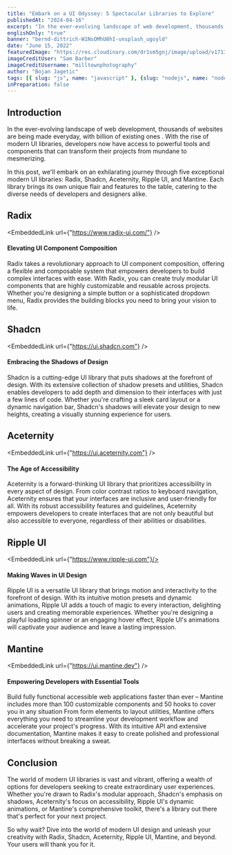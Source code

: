 ```yaml
---
title: "Embark on a UI Odyssey: 5 Spectacular Libraries to Explore"
publishedAt: "2024-04-16"
excerpt: "In the ever-evolving landscape of web development, thousands of websites are being made everyday, with billion of existing ones"
englishOnly: "true"
banner: "bernd-dittrich-W1NsOMhU8hI-unsplash_ugoyld"
date: "June 15, 2022"
featuredImage: "https://res.cloudinary.com/dr1sm5gnj/image/upload/v1713280269/igutech/blogs/daniel-korpai-mxPiMiz7KCo-unsplash_kozpmx.jpg"
imageCreditUser: "Sam Barber"
imageCreditUsername: "milltownphotography"
author: "Bojan Jagetic"
tags: [{ slug: "js", name: "javascript" }, {slug: "nodejs", name: "nodejs"}]
inPreparation: false
---
```


## Introduction

In the ever-evolving landscape of web development, thousands of websites are being made everyday, with billion of existing ones . With the rise of modern UI libraries, developers now have access to powerful tools and components that can transform their projects from mundane to mesmerizing.

In this post, we'll embark on an exhilarating journey through five exceptional modern UI libraries: Radix, Shadcn, Aceternity, Ripple UI, and Mantine. Each library brings its own unique flair and features to the table, catering to the diverse needs of developers and designers alike.


## Radix

<EmbeddedLink url={"https://www.radix-ui.com/"} /> 
#### Elevating UI Component Composition

Radix takes a revolutionary approach to UI component composition, offering a flexible and composable system that empowers developers to build complex interfaces with ease. With Radix, you can create truly modular UI components that are highly customizable and reusable across projects. Whether you're designing a simple button or a sophisticated dropdown menu, Radix provides the building blocks you need to bring your vision to life.


## Shadcn

<EmbeddedLink url={"https://ui.shadcn.com"} /> 

#### Embracing the Shadows of Design

Shadcn is a cutting-edge UI library that puts shadows at the forefront of design. With its extensive collection of shadow presets and utilities, Shadcn enables developers to add depth and dimension to their interfaces with just a few lines of code. Whether you're crafting a sleek card layout or a dynamic navigation bar, Shadcn's shadows will elevate your design to new heights, creating a visually stunning experience for users.

## Aceternity
<EmbeddedLink url={"https://ui.aceternity.com"} /> 
#### The Age of Accessibility

Aceternity is a forward-thinking UI library that prioritizes accessibility in every aspect of design. From color contrast ratios to keyboard navigation, Aceternity ensures that your interfaces are inclusive and user-friendly for all. With its robust accessibility features and guidelines, Aceternity empowers developers to create interfaces that are not only beautiful but also accessible to everyone, regardless of their abilities or disabilities.


## Ripple UI

<EmbeddedLink url={"https://www.ripple-ui.com"}/> 
#### Making Waves in UI Design

Ripple UI is a versatile UI library that brings motion and interactivity to the forefront of design. With its intuitive motion presets and dynamic animations, Ripple UI adds a touch of magic to every interaction, delighting users and creating memorable experiences. Whether you're designing a playful loading spinner or an engaging hover effect, Ripple UI's animations will captivate your audience and leave a lasting impression.



## Mantine

<EmbeddedLink url={"https://ui.mantine.dev"} /> 
#### Empowering Developers with Essential Tools

Build fully functional accessible web applications faster than ever – Mantine includes more than 100 customizable components and 50 hooks to cover you in any situation
From form elements to layout utilities, Mantine offers everything you need to streamline your development workflow and accelerate your project's progress. With its intuitive API and extensive documentation, Mantine makes it easy to create polished and professional interfaces without breaking a sweat.

## Conclusion

The world of modern UI libraries is vast and vibrant, offering a wealth of options for developers seeking to create extraordinary user experiences. Whether you're drawn to Radix's modular approach, Shadcn's emphasis on shadows, Aceternity's focus on accessibility, Ripple UI's dynamic animations, or Mantine's comprehensive toolkit, there's a library out there that's perfect for your next project.

So why wait? Dive into the world of modern UI design and unleash your creativity with Radix, Shadcn, Aceternity, Ripple UI, Mantine, and beyond. Your users will thank you for it.